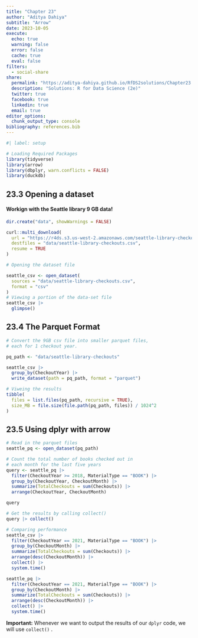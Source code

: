 ```yaml
---
title: "Chapter 23"
author: "Aditya Dahiya"
subtitle: "Arrow"
date: 2023-10-05
execute: 
  echo: true
  warning: false
  error: false
  cache: true
  eval: false
filters:
  - social-share
share:
  permalink: "https://aditya-dahiya.github.io/RfDS2solutions/Chapter23.html"
  description: "Solutions: R for Data Science (2e)"
  twitter: true
  facebook: true
  linkedin: true
  email: true
editor_options: 
  chunk_output_type: console
bibliography: references.bib
---
```


```r
#| label: setup

# Loading Required Packages
library(tidyverse)
library(arrow)
library(dbplyr, warn.conflicts = FALSE)
library(duckdb)
```

## **23.3 Opening a dataset**

#### Workign with the Seattle library 9 GB data!

```r
dir.create("data", showWarnings = FALSE)

curl::multi_download(
  url = "https://r4ds.s3.us-west-2.amazonaws.com/seattle-library-checkouts.csv",
  destfiles = "data/seattle-library-checkouts.csv",
  resume = TRUE
)

# Opening the dataset file

seattle_csv <- open_dataset(
  sources = "data/seattle-library-checkouts.csv", 
  format = "csv"
)
# Viewing a portion of the data-set file
seattle_csv |>
  glimpse()
```

## 23.4 The Parquet Format

```r
# Convert the 9GB csv file into smaller parquet files, 
# each for 1 checkout year.

pq_path <- "data/seattle-library-checkouts"

seattle_csv |>
  group_by(CheckoutYear) |>
  write_dataset(path = pq_path, format = "parquet")

# Viweing the results
tibble(
  files = list.files(pq_path, recursive = TRUE),
  size_MB = file.size(file.path(pq_path, files)) / 1024^2
)
```

## **23.5 Using dplyr with arrow**

```r
# Read in the parquet files
seattle_pq <- open_dataset(pq_path)

# Count the total number of books checked out in 
# each month for the last five years
query <- seattle_pq |> 
  filter(CheckoutYear >= 2018, MaterialType == "BOOK") |>
  group_by(CheckoutYear, CheckoutMonth) |>
  summarize(TotalCheckouts = sum(Checkouts)) |>
  arrange(CheckoutYear, CheckoutMonth)

query

# Get the results by calling collect()
query |> collect()

# Comparing performance
seattle_csv |> 
  filter(CheckoutYear == 2021, MaterialType == "BOOK") |>
  group_by(CheckoutMonth) |>
  summarize(TotalCheckouts = sum(Checkouts)) |>
  arrange(desc(CheckoutMonth)) |>
  collect() |> 
  system.time()

seattle_pq |> 
  filter(CheckoutYear == 2021, MaterialType == "BOOK") |>
  group_by(CheckoutMonth) |>
  summarize(TotalCheckouts = sum(Checkouts)) |>
  arrange(desc(CheckoutMonth)) |>
  collect() |> 
  system.time()

```

**Important:** Whenever we want to output the results of our `dplyr` code, we will use `collect()` .
